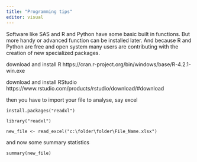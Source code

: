 ---
title: "Programming tips"
editor: visual
---

Software like SAS and R and Python have some basic built in functions. But more handy or advanced function can be installed later. And because R and Python are free and open system many users are contributing with the creation of new specialized packages.

download and install R https://cran.r-project.org/bin/windows/base/R-4.2.1-win.exe

download and install RStudio https://www.rstudio.com/products/rstudio/download/#download

then you have to import your file to analyse, say excel

`install.packages("readxl")`

`library("readxl")`

`new_file <- read_excel("c:\folder\folder\File_Name.xlsx")`

and now some summary statistics

`summary(new_file)`
